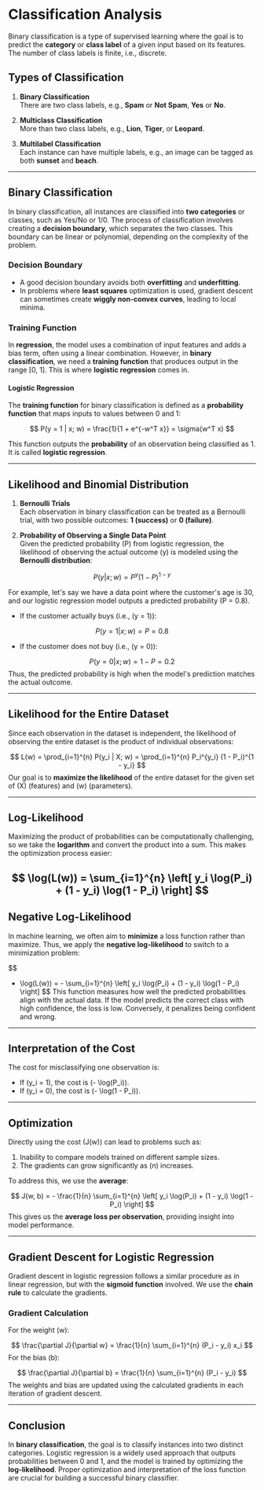 
# Classification Analysis

Binary classification is a type of supervised learning where the goal is to predict the **category** or **class label** of a given input based on its features. The number of class labels is finite, i.e., discrete.

## Types of Classification

1. **Binary Classification**  
   There are two class labels, e.g., **Spam** or **Not Spam**, **Yes** or **No**.

2. **Multiclass Classification**  
   More than two class labels, e.g., **Lion**, **Tiger**, or **Leopard**.

3. **Multilabel Classification**  
   Each instance can have multiple labels, e.g., an image can be tagged as both **sunset** and **beach**.

---

## Binary Classification

In binary classification, all instances are classified into **two categories** or classes, such as Yes/No or 1/0. The process of classification involves creating a **decision boundary**, which separates the two classes. This boundary can be linear or polynomial, depending on the complexity of the problem. 

### Decision Boundary

- A good decision boundary avoids both **overfitting** and **underfitting**.
- In problems where **least squares** optimization is used, gradient descent can sometimes create **wiggly non-convex curves**, leading to local minima.
  
### Training Function

In **regression**, the model uses a combination of input features and adds a bias term, often using a linear combination. However, in **binary classification**, we need a **training function** that produces output in the range [0, 1]. This is where **logistic regression** comes in.

#### Logistic Regression

The **training function** for binary classification is defined as a **probability function** that maps inputs to values between 0 and 1:

$$ 
P(y = 1 | x; w) = \frac{1}{1 + e^{-w^T x}} = \sigma(w^T x)  
$$

This function outputs the **probability** of an observation being classified as 1. It is called **logistic regression**.

---

## Likelihood and Binomial Distribution

1. **Bernoulli Trials**  
   Each observation in binary classification can be treated as a Bernoulli trial, with two possible outcomes: **1 (success)** or **0 (failure)**.

2. **Probability of Observing a Single Data Point**  
   Given the predicted probability \(P\) from logistic regression, the likelihood of observing the actual outcome \(y\) is modeled using the **Bernoulli distribution**:

$$ 
P(y | x; w) = P^y (1 - P)^{1 - y} 
$$

For example, let's say we have a data point where the customer's age is 30, and our logistic regression model outputs a predicted probability \(P = 0.8\).

- If the customer actually buys (i.e., \(y = 1\)):

$$ 
P(y = 1 | x; w) = P = 0.8 
$$

- If the customer does not buy (i.e., \(y = 0\)):

$$
P(y = 0 | x; w) = 1 - P = 0.2
$$
Thus, the predicted probability is high when the model's prediction matches the actual outcome.

---

## Likelihood for the Entire Dataset

Since each observation in the dataset is independent, the likelihood of observing the entire dataset is the product of individual observations:

$$
L(w) = \prod_{i=1}^{n} P(y_i | X; w) = \prod_{i=1}^{n} P_i^{y_i} (1 - P_i)^{1 - y_i}
$$
Our goal is to **maximize the likelihood** of the entire dataset for the given set of \(X\) (features) and \(w\) (parameters). 

---

## Log-Likelihood

Maximizing the product of probabilities can be computationally challenging, so we take the **logarithm** and convert the product into a sum. This makes the optimization process easier:

$$
\log(L(w)) = \sum_{i=1}^{n} \left[ y_i \log(P_i) + (1 - y_i) \log(1 - P_i) \right]
$$
---

## Negative Log-Likelihood

In machine learning, we often aim to **minimize** a loss function rather than maximize. Thus, we apply the **negative log-likelihood** to switch to a minimization problem:

$$
- \log(L(w)) = - \sum_{i=1}^{n} \left[ y_i \log(P_i) + (1 - y_i) \log(1 - P_i) \right]
$$
This function measures how well the predicted probabilities align with the actual data. If the model predicts the correct class with high confidence, the loss is low. Conversely, it penalizes being confident and wrong.

---

## Interpretation of the Cost

The cost for misclassifying one observation is:

- If \(y_i = 1\), the cost is \(- \log(P_i)\).
- If \(y_i = 0\), the cost is \(- \log(1 - P_i)\).

---

## Optimization

Directly using the cost \(J(w)\) can lead to problems such as:

1. Inability to compare models trained on different sample sizes.
2. The gradients can grow significantly as \(n\) increases.

To address this, we use the **average**:

$$
J(w, b) = - \frac{1}{n} \sum_{i=1}^{n} \left[ y_i \log(P_i) + (1 - y_i) \log(1 - P_i) \right]
$$
This gives us the **average loss per observation**, providing insight into model performance.

---

## Gradient Descent for Logistic Regression

Gradient descent in logistic regression follows a similar procedure as in linear regression, but with the **sigmoid function** involved. We use the **chain rule** to calculate the gradients.

### Gradient Calculation

For the weight \(w\):

$$
\frac{\partial J}{\partial w} = \frac{1}{n} \sum_{i=1}^{n} (P_i - y_i) x_i
$$
For the bias \(b\):

$$
\frac{\partial J}{\partial b} = \frac{1}{n} \sum_{i=1}^{n} (P_i - y_i)
$$
The weights and bias are updated using the calculated gradients in each iteration of gradient descent.

---

## Conclusion

In **binary classification**, the goal is to classify instances into two distinct categories. Logistic regression is a widely used approach that outputs probabilities between 0 and 1, and the model is trained by optimizing the **log-likelihood**. Proper optimization and interpretation of the loss function are crucial for building a successful binary classifier.
